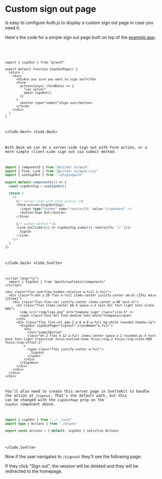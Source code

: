 
# Custom sign out page

Is easy to configure Auth.js to display a custom sign out page in case you need it.

Here's the code for a simple sign out page built on top of the [example app](https://github.com/nextauthjs/next-auth-example):

<Code>
<Code.Next>

```tsx filename="app/signout/page.tsx" {10}
import { signOut } from "@/auth"

export default function SignOutPage() {
  return (
    <div>
      <h5>Are you sure you want to sign out?</h5>
      <form
        action={async (formData) => {
          "use server"
          await signOut()
        }}
      >
        <button type="submit">Sign out</button>
      </form>
    </div>
  )
}
```

</Code.Next>
<Code.Qwik>

With Qwik we can do a server-side sign out with Form action, or a more
simple client-side sign out via submit method.

```ts filename="./components/sign-out.tsx"
import { component$ } from "@builder.io/qwik"
import { Form, Link } from "@builder.io/qwik-city"
import { useSignOut } from "./plugin@auth"

export default component$(() => {
  const signOutSig = useSignOut()

  return (
    <>
      {/* server-side with Form action */}
      <Form action={signOutSig}>
        <input type="hidden" name="redirectTo" value="/signedout" />
        <button>Sign Out</button>
      </Form>

      {/* submit method */}
      <Link onClick$={() => signOutSig.submit({ redirectTo: "/" })}>
        SignIn
      </Link>
    </>
  )
})
```

</Code.Qwik>
<Code.Svelte>

```svelte filename="src/routes/signout/+page.svelte" {13} /submitButton/
<script lang="ts">
  import { SignOut } from "@auth/sveltekit/components"
</script>

<div class="flex overflow-hidden relative w-full h-full">
  <div class="h-dvh z-20 flex w-full items-center justify-center md:ml-[15%] md:w-[22rem]">
    <div class="flex flex-col justify-center items-center w-80 text-xl">
      <h2 class="flex items-center mb-4 space-x-2 text-3xl font-light text-slate-600">
        <img src="/img/logo.png" alt="Company Logo" class="size-5" />
        <span class="text-4xl font-medium text-white">Company</span>
      </h2>
      <div class="flex flex-col gap-2 p-6 m-8 w-full bg-white rounded shadow-lg">
        <SignOut signOutPage="signout" className="w-full">
          <div
            slot="submitButton"
            class="mt-2 flex h-12 w-full items-center space-x-2 rounded px-4 text-base font-light transition focus:outline-none focus:ring-2 focus:ring-slate-800 focus:ring-offset-2"
          >
            <span class="flex justify-center w-full">
              Signout
            </span>
          </div>
        </SignOut>
      </div>
    </div>
  </div>
</div>
```

You'll also need to create this server page in SvelteKit to handle the action at `/signout`. That's the default path, but this can be changed with the `signOutPage` prop on the `SignOut` component above.

```ts filename="src/routes/signout/+page.server.ts"
import { signOut } from "../../auth"
import type { Actions } from "./$types"

export const actions = { default: signOut } satisfies Actions
```

</Code.Svelte>
</Code>

Now if the user navigates to `/signout` they'll see the following page:


<Screenshot src={CustomSignOut} alt="Custom Sign-out" />

If they click "Sign out", the session will be deleted and they will be redirected to the homepage.
